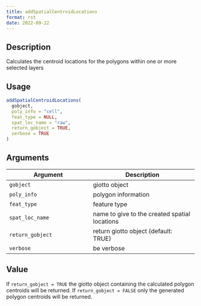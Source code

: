 ```yaml
--- 
title: addSpatialCentroidLocations 
format: rst 
date: 2022-09-22 
--- 
```


## Description

Calculates the centroid locations for the polygons within one or more selected layers


## Usage

```r
addSpatialCentroidLocations(
  gobject,
  poly_info = "cell",
  feat_type = NULL,
  spat_loc_name = "raw",
  return_gobject = TRUE,
  verbose = TRUE
)
```


## Arguments

Argument      |Description
------------- |----------------
`gobject`     |     giotto object
`poly_info`     |     polygon information
`feat_type`     |     feature type
`spat_loc_name`     |     name to give to the created spatial locations
`return_gobject`     |     return giotto object (default: TRUE)
`verbose`     |     be verbose


## Value

If `return_gobject = TRUE` the giotto object containing the calculated
 polygon centroids will be returned. If `return_gobject = FALSE` only the
 generated polygon centroids will be returned.


